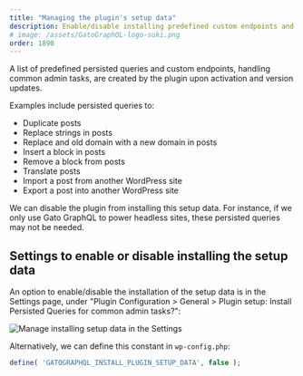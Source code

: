 ```yaml
---
title: "Managing the plugin's setup data"
description: Enable/disable installing predefined custom endpoints and persisted queries
# image: /assets/GatoGraphQL-logo-suki.png
order: 1890
---
```


A list of predefined persisted queries and custom endpoints, handling common admin tasks, are created by the plugin upon activation and version updates.

Examples include persisted queries to:

- Duplicate posts
- Replace strings in posts
- Replace and old domain with a new domain in posts
- Insert a block in posts
- Remove a block from posts
- Translate posts
- Import a post from another WordPress site
- Export a post into another WordPress site

We can disable the plugin from installing this setup data. For instance, if we only use Gato GraphQL to power headless sites, these persisted queries may not be needed.

## Settings to enable or disable installing the setup data

An option to enable/disable the installation of the setup data is in the Settings page, under "Plugin Configuration > General > Plugin setup: Install Persisted Queries for common admin tasks?":

<div class="img-width-1024" markdown="1">

![Manage installing setup data in the Settings](/assets/guides/upstream/settings-plugin-setup-data.png "Manage installing setup data in the Settings")

</div>

Alternatively, we can define this constant in `wp-config.php`:

```php
define( 'GATOGRAPHQL_INSTALL_PLUGIN_SETUP_DATA', false );
```
